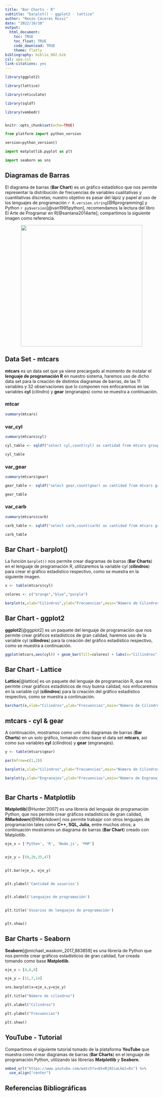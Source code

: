 ---
title: "Bar Charts - R"
subtitle: "barplot() - ggplot2 - lattice"
author: "Renzo Cáceres Rossi"
date: "2022/10/10"
output:
  html_document:
    toc: TRUE
    toc_float: TRUE
    code_download: TRUE
    theme: flatly
bibliography: biblio_002.bib 
csl: apa.csl
link-citations: yes  
---

<!-- Añadir comentarios a nuestro documento RMarkdown -->

```{r setup,include=FALSE}

library(ggplot2)

library(lattice)

library(reticulate)

library(sqldf)

library(vembedr)


knitr::opts_chunk$set(echo=TRUE)
```


```{python,include=FALSE}

from platform import python_version

version=python_version()

import matplotlib.pyplot as plt

import seaborn as sns

```


## Diagramas de Barras 

El diagrama de barras (**Bar Chart**) es un gráfico estadístico que nos permite representar la distribución de frecuencias de variables cualitativas y cuantitativas discretas; nuestro objetivo es pasar del lápiz y papel al uso de los lenguajes de programación `r R.version.string`[@Rprogramming] y Python `r py$version`[@van1995python], recomendamos la lectura del libro El Arte de Programar en R[@santana2014arte]; compartimos la siguiente imagen como referencia.


<center>


![](diagrama_barras_amano.jpg){width=400}


</center>



## Data Set - mtcars {.tabset .tabset-pills}

**mtcars** es un data set que ya viene precargado al momento de instalar el **lenguaje de programación R** en nuestro sistema, haremos uso de dicho data set para la creación de distintos diagramas de barras, de las 11 variables y 32 observaciones que lo componen nos enfocaremos en las variables **cyl** (cilindro) y **gear** (engranajes) como se muestra a continuación.


### mtcar

```{r}

summary(mtcars)

```




### var_cyl

```{r}

summary(mtcars$cyl)

cyl_table <- sqldf("select cyl,count(cyl) as cantidad from mtcars group by cyl")

cyl_table

```



### var_gear

```{r}

summary(mtcars$gear)

gear_table <- sqldf("select gear,count(gear) as cantidad from mtcars group by gear")

gear_table

```



### var_carb

```{r}
summary(mtcars$carb)

carb_table <- sqldf("select carb,count(carb) as cantidad from mtcars group by carb")

carb_table

```


## Bar Chart - barplot()

La función  `barplot()` nos permite crear diagramas de barras (**Bar Charts**) en el lenguaje de programación R, utilizaremos la variable cyl (**cilindros**) para crear el gráfico estadístico respectivo, como se muestra en la siguiente imagen.


```{r barplot,fig.align='center'}

x <- table(mtcars$cyl)

colores <- c("orange","blue","purple")

barplot(x,xlab="Cilindros",ylab="Frecuencias",main="Número de Cilindros",col=colores)


```


## Bar Chart - ggplot2

**ggplot2**[@ggplot2] es un paquete del lenguaje de programación que nos permite crear gráficos estadísticos de gran calidad, haremos uso de la variable cyl (**cilindros**) para la creación del gráfico estadístico respectivo, como se muestra a continuación.

```{r ggplot2,fig.align='center'}

ggplot(mtcars,aes(cyl)) + geom_bar(fill=colores) + labs(x="Cillindros",y="Frecuencias",title="Número de Cilindros") + theme_dark()


```



## Bar Chart - Lattice

**Lattice**[@lattice] es un paquete del lenguaje de programación R, que nos permite crear gráficos estadísticos de muy buena calidad, nos enfocaremos en la variable cyl (**cilindros**) para la creación del gráfico estadístico respectivo, como se muestra a continuación.


```{r lattice,fig.align='center'}

barchart(x,xlab="Cilindros",ylab="Frecuencias",main="Número de Cilindros",col=colores,horizontal=FALSE)


```


## mtcars - cyl & gear

A continuación, mostramos como unir dos diagramas de barras (**Bar Charts**) en un solo gráfico, tomando como base el data set **mtcars**, así como sus variables **cyl** (cilindros) y **gear** (engranajes).

```{r cyl_gear,fig.align='center'}

y <- table(mtcars$gear)

par(mfrow=c(1,2))

barplot(x,xlab="Cilindros",ylab="Frecuencias",main="Número de Cilindros",col=colores)

barplot(y,xlab="Engranajes",ylab="Frecuencias",main="Número de Engranajes",col=rainbow(3))



```


## Bar Charts - Matplotlib

**Matplotlib**[@Hunter:2007] es una librería del lenguaje de programación Python, que nos permite crear gráficos estadísticos de gran calidad, **RMarkdown**[@RMarkdown] nos permite trabajar con otros lenguajes de programación tales como **C++, SQL, Julia**, entre muchos otros; a continuación mostramos un diagrama de barras (**Bar Chart**) creado con Matplotlib.

```{python,results='hide',collapse=TRUE,fig.align="center"}

eje_x = ['Python', 'R', 'Node.js', 'PHP']
 

eje_y = [50,20,35,47]
 

plt.bar(eje_x, eje_y)
 

plt.ylabel('Cantidad de usuarios')
 

plt.xlabel('Lenguajes de programación')
 

plt.title('Usuarios de lenguajes de programación')
 

plt.show()


```



## Bar Charts - Seaborn

**Seaborn**[@michael_waskom_2017_883859] es una librería de Python que nos permite crear gráficos estadísticos de gran calidad, fue creada tomando como base **Matplotlib**.

```{python seaborn,fig.align="center",results='hide',collapse=TRUE}


eje_x = [4,6,8]

eje_y = [11,7,14]

sns.barplot(x=eje_x,y=eje_y)

plt.title("Número de cilindros")

plt.xlabel("Cilindros")

plt.ylabel("Frecuencias")

plt.show()


```



## YouTube - Tutorial

Compartimos el siguiente tutorial tomado de la plataforma **YouTube** que muestra como crear diagramas de barras (**Bar Charts**) en el lenguaje de programación Python, utilizando las librerías **Matplotlib** y **Seaborn**.

```{r vembedr}
embed_url("https://www.youtube.com/watch?v=EkxRj02iaLk&t=6s") %>% 
  use_align("center")

```


## Referencias Bibliográficas






<div class="tocify-extend-page" data-unique="tocify-extend-page" style="height: 0;"></div>































